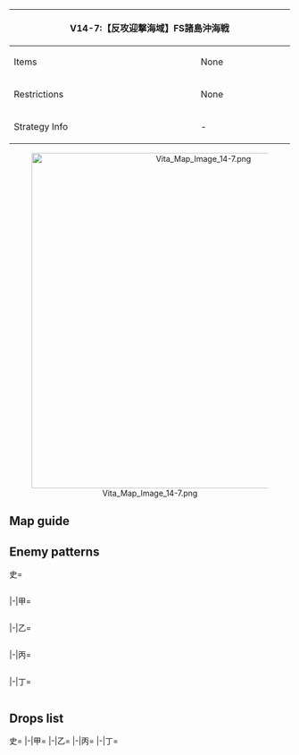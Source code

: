 {| class="article-table" style="width:100%;"
|-
! colspan="2" style="text-align:center;width:60%;" | V14-7:【反攻迎撃海域】FS諸島沖海戦
| rowspan="3" style="text-align:center;width:40%;" | ''No Banner''
|-
! Items
| None
|-
! Restrictions
| None
|-
! Strategy Info
| -
| -
|}
<center>[[File:Vita Map Image 14-7.png|600px]]</center>
==Map guide==
{{Map/Branching
|id = A14CA
|B/empty -> C, D = *Choice node
|E/empty -> F, H = *Choice node
}}

==Enemy patterns==
<tabber>史=
<div class="scrollable" style="width:800px;max-height:400px;overflow:auto;">
{{Map/Nodes|name=FS諸島奪還前衛部隊
|A
|Normal/BaseXP
|{{Formation|Line Ahead}}
|480
|566
|592
|602
|578
|578
|578
|-
|A
|Normal/BaseXP
|{{Formation|Line Ahead}}
|440
|566
|592
|601
|578
|578
|578
|-
|A
|Normal/BaseXP
|{{Formation|Line Ahead}}
|400
|566
|592
|601
|577
|577
|577
|-
|A
|Normal/BaseXP
|{{Formation|Line Ahead}}
|370
|566
|592
|601
|576
|576
|576
|-
}}
{{Map/Nodes|name=FS諸島奪還揚陸B部隊
|C
|Normal/BaseXP
|{{Formation|Double Line}}
|500
|602
|560
|558
|558
|597
|597
|-
|C
|Normal/BaseXP
|{{Formation|Double Line}}
|460
|602
|560
|558
|558
|577
|577
|-
|C
|Normal/BaseXP
|{{Formation|Double Line}}
|440
|601
|560
|558
|558
|577
|577
|-
|C
|Normal/BaseXP
|{{Formation|Double Line}}
|400
|555
|560
|558
|558
|576
|576
|-
}}
{{Map/Nodes|name=FS諸島奪還揚陸A部隊
|D
|Normal/BaseXP
|{{Formation|Double Line}}
|540
|602
|560
|560
|558
|597
|597
|-
|D
|Normal/BaseXP
|{{Formation|Double Line}}
|520
|602
|560
|560
|558
|577
|577
|-
|D
|Normal/BaseXP
|{{Formation|Double Line}}
|500
|601
|560
|560
|558
|577
|577
|-
|D
|Normal/BaseXP
|{{Formation|Double Line}}
|440
|555
|560
|560
|558
|576
|576
|-
|D
|Normal/BaseXP
|{{Formation|Double Line}}
|420
|555
|560
|560
|558
|575
|575
|-
}}
{{Map/Nodes|name=FS攻略任務部隊 I群
|F
|Normal/BaseXP
|{{Formation|Diamond}}
|440
|618
|618
|595
|592
|578
|578
|-
|F
|Normal/BaseXP
|{{Formation|Diamond}}
|420
|618
|595
|592
|592
|578
|578
|-
|F
|Normal/BaseXP
|{{Formation|Diamond}}
|390
|618
|595
|592
|592
|577
|577
|-
|F
|Normal/BaseXP
|{{Formation|Diamond}}
|380
|618
|595
|591
|591
|577
|577
|-
|F
|Normal/BaseXP
|{{Formation|Diamond}}
|360
|618
|594
|591
|591
|577
|577
|-
}}
{{Map/Nodes|name=FS攻略任務部隊 II群
|G
|Normal/BaseXP
|{{Formation|Diamond}}
|420
|618
|618
|592
|578
|578
|535
|-
|G
|Normal/BaseXP
|{{Formation|Diamond}}
|400
|618
|595
|592
|578
|578
|535
|-
|G
|Normal/BaseXP
|{{Formation|Diamond}}
|370
|618
|595
|592
|577
|577
|535
|-
|G
|Normal/BaseXP
|{{Formation|Diamond}}
|350
|618
|595
|591
|577
|577
|533
|-
}}
{{Map/Nodes|name=FS攻略火力支援部隊
|H
|Normal/BaseXP
|{{Formation|Double Line}}
|550
|557
|557
|560
|592
|597
|597
|-
|H
|Normal/BaseXP
|{{Formation|Double Line}}
|500
|557
|557
|560
|592
|578
|578
|-
|H
|Normal/BaseXP
|{{Formation|Double Line}}
|480
|557
|557
|560
|592
|577
|577
|-
|H
|Normal/BaseXP
|{{Formation|Double Line}}
|460
|557
|557
|560
|592
|576
|576
|-
}}
{{Map/Nodes|name=FS攻略艦隊 旗艦艦隊
|I
|Boss/BaseXP
|{{Formation|Diamond}}
|700
|620
|543
|592
|592
|597
|597
|-
|I
|Boss/BaseXP
|{{Formation|Diamond}}
|670
|620
|543
|592
|592
|578
|578
|-
|I
|Boss/BaseXP
|{{Formation|Diamond}}
|640
|586
|543
|592
|592
|577
|577
|-
|I
|Boss/BaseXP
|{{Formation|Line Ahead}}
|620
|586
|543
|592
|592
|577
|577
|-
|I
|Boss/BaseXP
|{{Formation|Line Ahead}}
|580
|586
|543
|592
|591
|576
|576
|-
}}
</div> <!-- overflow -->
|-|甲=
<div class="scrollable" style="width:800px;max-height:400px;overflow:auto;">
{{Map/Nodes|name=FS諸島奪還前衛部隊
|A
|Normal/BaseXP
|{{Formation|Line Ahead}}
|440
|566
|592
|601
|578
|578
|578
|-
|A
|Normal/BaseXP
|{{Formation|Line Ahead}}
|400
|566
|592
|601
|577
|577
|577
|-
|A
|Normal/BaseXP
|{{Formation|Line Ahead}}
|370
|566
|592
|601
|576
|576
|576
|-
|A
|Normal/BaseXP
|{{Formation|Line Ahead}}
|320
|566
|591
|555
|575
|575
|575
|-
|A
|Normal/BaseXP
|{{Formation|Line Ahead}}
|280
|566
|555
|575
|575
|501
|501
|-
}}
{{Map/Nodes|name=FS諸島奪還揚陸B部隊
|C
|Normal/BaseXP
|{{Formation|Double Line}}
|460
|602
|560
|558
|558
|577
|577
|-
|C
|Normal/BaseXP
|{{Formation|Double Line}}
|440
|601
|560
|558
|558
|577
|577
|-
|C
|Normal/BaseXP
|{{Formation|Double Line}}
|400
|555
|560
|558
|558
|576
|576
|-
|C
|Normal/BaseXP
|{{Formation|Double Line}}
|360
|555
|560
|526
|526
|575
|575
|-
|C
|Normal/BaseXP
|{{Formation|Double Line}}
|340
|555
|523
|526
|526
|575
|575
|-
}}
{{Map/Nodes|name=FS諸島奪還揚陸A部隊
|D
|Normal/BaseXP
|{{Formation|Double Line}}
|520
|602
|560
|560
|558
|577
|577
|-
|D
|Normal/BaseXP
|{{Formation|Double Line}}
|500
|601
|560
|560
|558
|577
|577
|-
|D
|Normal/BaseXP
|{{Formation|Double Line}}
|440
|555
|560
|560
|558
|576
|576
|-
|D
|Normal/BaseXP
|{{Formation|Double Line}}
|420
|555
|560
|560
|558
|575
|575
|-
|D
|Normal/BaseXP
|{{Formation|Double Line}}
|380
|555
|523
|523
|558
|575
|575
|-
}}
{{Map/Nodes|name=FS攻略任務部隊 I群
|F
|Normal/BaseXP
|{{Formation|Diamond}}
|420
|618
|595
|592
|592
|578
|578
|-
|F
|Normal/BaseXP
|{{Formation|Diamond}}
|390
|618
|595
|592
|592
|577
|577
|-
|F
|Normal/BaseXP
|{{Formation|Diamond}}
|380
|618
|595
|591
|591
|577
|577
|-
|F
|Normal/BaseXP
|{{Formation|Diamond}}
|360
|618
|594
|591
|591
|577
|577
|-
}}
{{Map/Nodes|name=FS攻略任務部隊 II群
|G
|Normal/BaseXP
|{{Formation|Diamond}}
|400
|618
|595
|592
|578
|578
|535
|-
|G
|Normal/BaseXP
|{{Formation|Diamond}}
|370
|618
|595
|592
|577
|577
|535
|-
|G
|Normal/BaseXP
|{{Formation|Diamond}}
|350
|618
|595
|591
|577
|577
|533
|-
|G
|Normal/BaseXP
|{{Formation|Diamond}}
|320
|617
|594
|591
|577
|577
|533
|-
}}
{{Map/Nodes|name=FS攻略火力支援部隊
|H
|Normal/BaseXP
|{{Formation|Double Line}}
|480
|557
|557
|560
|592
|577
|577
|-
|H
|Normal/BaseXP
|{{Formation|Double Line}}
|460
|557
|557
|560
|592
|576
|576
|-
|H
|Normal/BaseXP
|{{Formation|Double Line}}
|440
|557
|557
|560
|591
|576
|576
|-
|H
|Normal/BaseXP
|{{Formation|Double Line}}
|400
|557
|557
|523
|591
|502
|502
|-
}}
{{Map/Nodes|name=FS攻略艦隊 旗艦艦隊
|I
|Boss/BaseXP
|{{Formation|Diamond}}
|670
|620
|543
|592
|592
|578
|578
|-
|I
|Boss/BaseXP
|{{Formation|Diamond}}
|640
|586
|543
|592
|592
|577
|577
|-
|I
|Boss/BaseXP
|{{Formation|Line Ahead}}
|620
|586
|543
|592
|592
|577
|577
|-
|I
|Boss/BaseXP
|{{Formation|Line Ahead}}
|580
|586
|543
|592
|591
|576
|576
|-
|I
|Boss/BaseXP
|{{Formation|Line Ahead}}
|560
|586
|543
|591
|591
|576
|576
|-
}}
</div> <!-- overflow -->
|-|乙=
<div class="scrollable" style="width:800px;max-height:400px;overflow:auto;">
{{Map/Nodes|name=FS諸島奪還前衛部隊
|A
|Normal/BaseXP
|{{Formation|Line Ahead}}
|280
|566
|555
|575
|575
|501
|501
|-
|A
|Normal/BaseXP
|{{Formation|Double Line}}
|280
|566
|555
|575
|575
|501
|501
|-
|A
|Normal/BaseXP
|{{Formation|Double Line}}
|260
|527
|555
|575
|575
|501
|501
|-
}}
{{Map/Nodes|name=FS諸島奪還揚陸B部隊
|C
|Normal/BaseXP
|{{Formation|Double Line}}
|360
|555
|560
|526
|526
|575
|575
|-
|C
|Normal/BaseXP
|{{Formation|Double Line}}
|340
|555
|523
|526
|526
|575
|575
|-
|C
|Normal/BaseXP
|{{Formation|Double Line}}
|320
|555
|523
|513
|513
|575
|575
|-
|C
|Normal/BaseXP
|{{Formation|Double Line}}
|300
|555
|523
|513
|513
|501
|501
|-
}}
{{Map/Nodes|name=FS諸島奪還揚陸A部隊
|D
|Normal/BaseXP
|{{Formation|Double Line}}
|380
|555
|523
|523
|558
|575
|575
|-
|D
|Normal/BaseXP
|{{Formation|Double Line}}
|360
|555
|523
|523
|526
|575
|575
|-
|D
|Normal/BaseXP
|{{Formation|Double Line}}
|330
|555
|523
|523
|513
|501
|501
|-
}}
{{Map/Nodes|name=FS攻略任務部隊 I群
|F
|Normal/BaseXP
|{{Formation|Diamond}}
|340
|617
|594
|591
|591
|577
|577
|-
|F
|Normal/BaseXP
|{{Formation|Diamond}}
|320
|616
|594
|591
|577
|503
|503
|-
|F
|Normal/BaseXP
|{{Formation|Diamond}}
|300
|616
|591
|577
|503
|503
|503
|-
}}
{{Map/Nodes|name=FS攻略任務部隊 II群
|G
|Normal/BaseXP
|{{Formation|Diamond}}
|320
|617
|594
|591
|577
|577
|533
|-
|G
|Normal/BaseXP
|{{Formation|Diamond}}
|300
|616
|594
|591
|577
|577
|533
|-
|G
|Normal/BaseXP
|{{Formation|Diamond}}
|270
|616
|591
|577
|503
|503
|530
|-
|G
|Normal/BaseXP
|{{Formation|Diamond}}
|250
|616
|591
|503
|503
|530
|-
}}
{{Map/Nodes|name=FS攻略火力支援部隊
|H
|Normal/BaseXP
|{{Formation|Double Line}}
|400
|557
|557
|523
|591
|502
|502
|-
|H
|Normal/BaseXP
|{{Formation|Double Line}}
|380
|557
|557
|523
|502
|502
|-
|H
|Normal/BaseXP
|{{Formation|Double Line}}
|360
|557
|557
|502
|502
|-
|H
|Normal/BaseXP
|{{Formation|Line Ahead}}
|260
|529
|529
|502
|502
|-
}}
{{Map/Nodes|name=FS攻略艦隊 旗艦艦隊
|I
|Boss/BaseXP
|{{Formation|Line Ahead}}
|560
|586
|543
|591
|591
|576
|576
|-
|I
|Boss/BaseXP
|{{Formation|Line Ahead}}
|540
|586
|542
|591
|576
|502
|502
|-
|I
|Boss/BaseXP
|{{Formation|Line Ahead}}
|500
|586
|541
|576
|502
|502
|-
}}
</div> <!-- overflow -->
|-|丙=
<div class="scrollable" style="width:800px;max-height:400px;overflow:auto;">
{{Map/Nodes|name=FS諸島奪還前衛部隊
|A
|Normal/BaseXP
|{{Formation|Double Line}}
|280
|566
|555
|575
|575
|501
|501
|-
|A
|Normal/BaseXP
|{{Formation|Double Line}}
|260
|527
|555
|575
|575
|501
|501
|-
|A
|Normal/BaseXP
|{{Formation|Double Line}}
|200
|522
|519
|575
|575
|501
|501
|-
}}
{{Map/Nodes|name=FS諸島奪還揚陸B部隊
|C
|Normal/BaseXP
|{{Formation|Double Line}}
|320
|555
|523
|513
|513
|575
|575
|-
|C
|Normal/BaseXP
|{{Formation|Double Line}}
|300
|555
|523
|513
|513
|501
|501
|-
|C
|Normal/BaseXP
|{{Formation|Double Line}}
|260
|519
|513
|513
|501
|501
|501
|-
}}
{{Map/Nodes|name=FS諸島奪還揚陸A部隊
|D
|Normal/BaseXP
|{{Formation|Double Line}}
|360
|555
|523
|523
|526
|575
|575
|-
|D
|Normal/BaseXP
|{{Formation|Double Line}}
|330
|555
|523
|523
|513
|501
|501
|-
|D
|Normal/BaseXP
|{{Formation|Double Line}}
|300
|555
|510
|510
|513
|501
|501
|-
}}
{{Map/Nodes|name=FS攻略任務部隊 I群
|F
|Normal/BaseXP
|{{Formation|Diamond}}
|320
|616
|594
|591
|577
|503
|503
|-
|F
|Normal/BaseXP
|{{Formation|Diamond}}
|300
|616
|591
|577
|503
|503
|503
|-
|F
|Normal/BaseXP
|{{Formation|Diamond}}
|260
|616
|591
|503
|503
|503
|-
}}
{{Map/Nodes|name=FS攻略任務部隊 II群
|G
|Normal/BaseXP
|{{Formation|Diamond}}
|270
|616
|591
|577
|503
|503
|530
|-
|G
|Normal/BaseXP
|{{Formation|Diamond}}
|250
|616
|591
|503
|503
|530
|-
|G
|Normal/BaseXP
|{{Formation|Diamond}}
|230
|616
|503
|503
|503
|530
|-
}}
{{Map/Nodes|name=FS攻略火力支援部隊
|H
|Normal/BaseXP
|{{Formation|Double Line}}
|380
|557
|557
|523
|502
|502
|-
|H
|Normal/BaseXP
|{{Formation|Double Line}}
|360
|557
|557
|502
|502
|-
|H
|Normal/BaseXP
|{{Formation|Line Ahead}}
|260
|529
|529
|502
|502
|-
}}
{{Map/Nodes|name=FS攻略艦隊 旗艦艦隊
|I
|Boss/BaseXP
|{{Formation|Line Ahead}}
|540
|586
|542
|591
|576
|502
|502
|-
|I
|Boss/BaseXP
|{{Formation|Line Ahead}}
|500
|586
|541
|576
|502
|502
|-
|I
|Boss/BaseXP
|{{Formation|Line Ahead}}
|450
|586
|541
|502
|502
|-
}}
</div> <!-- overflow -->
|-|丁=
<div class="scrollable" style="width:800px;max-height:400px;overflow:auto;">
{{Map/Nodes|name=FS諸島奪還前衛部隊
|A
|Normal/BaseXP
|{{Formation|Double Line}}
|260
|527
|555
|575
|575
|501
|501
|-
|A
|Normal/BaseXP
|{{Formation|Double Line}}
|200
|522
|519
|575
|575
|501
|501
|-
}}
{{Map/Nodes|name=FS諸島奪還揚陸B部隊
|C
|Normal/BaseXP
|{{Formation|Double Line}}
|300
|555
|523
|513
|513
|501
|501
|-
|C
|Normal/BaseXP
|{{Formation|Double Line}}
|260
|519
|513
|513
|501
|501
|501
|-
}}
{{Map/Nodes|name=FS諸島奪還揚陸A部隊
|D
|Normal/BaseXP
|{{Formation|Double Line}}
|330
|555
|523
|523
|513
|501
|501
|-
|D
|Normal/BaseXP
|{{Formation|Double Line}}
|300
|555
|510
|510
|513
|501
|501
|-
}}
{{Map/Nodes|name=FS攻略任務部隊 I群
|F
|Normal/BaseXP
|{{Formation|Diamond}}
|300
|616
|591
|577
|503
|503
|503
|-
|F
|Normal/BaseXP
|{{Formation|Diamond}}
|260
|616
|591
|503
|503
|503
|-
}}
{{Map/Nodes|name=FS攻略任務部隊 II群
|G
|Normal/BaseXP
|{{Formation|Diamond}}
|250
|616
|591
|503
|503
|530
|-
|G
|Normal/BaseXP
|{{Formation|Diamond}}
|230
|616
|503
|503
|503
|530
|-
}}
{{Map/Nodes|name=FS攻略火力支援部隊
|H
|Normal/BaseXP
|{{Formation|Double Line}}
|360
|557
|557
|502
|502
|-
|H
|Normal/BaseXP
|{{Formation|Line Ahead}}
|260
|529
|529
|502
|502
|-
}}
{{Map/Nodes|name=FS攻略艦隊 旗艦艦隊
|I
|Boss/BaseXP
|{{Formation|Line Ahead}}
|500
|586
|541
|576
|502
|502
|-
|I
|Boss/BaseXP
|{{Formation|Line Ahead}}
|450
|586
|541
|502
|502
|-
}}
</div> <!-- overflow -->
</tabber>

==Drops list==
<tabber>史=
{{Map/Drops
|regular = true
|no_legend = true
|filter_button = true
|nodes =  A, C, D, F, G, H, I
|boss = I
|{{ShipFrom|163}} : F, G, H, I
|{{ShipFrom|421}} : F, G, H, I
|{{ShipFrom|120}} : F, G, H, I
|{{ShipFrom|80}} : F, G, H, I
|{{ShipFrom|405}} : F, G, H, I
|{{ShipFrom|81}} : D, F, G, H, I
|{{ShipFrom|124}} : C, D, F, G, H, I
|{{ShipFrom|125}} : C, D, F, G, H, I
|{{ShipFrom|66}} : C, D, F, G, H, I
|{{ShipFrom|67}} : C, D, F, G, H, I
|{{ShipFrom|71}} : A, C, D, F, G, H, I
|{{ShipFrom|72}} : A, C, D, F, G, H, I
|{{ShipFrom|70}} : A, C, D, F, G, H, I
|{{ShipFrom|62}} : A, C, D, F, G, H, I
|{{ShipFrom|63}} : A, C, D, F, G, H, I
|{{ShipFrom|68}} : A, C, D, F, G, H, I
|{{ShipFrom|65}} : A, C, D, F, G, H, I
|{{ShipFrom|99}} : A, C, D, F, G, H,
|{{ShipFrom|100}} : A, C, D, F, G, H,
|{{ShipFrom|101}} : A, C, D, F, G, H,
|{{ShipFrom|54}} : A, C, D, F, G, H, I
|{{ShipFrom|55}} : A, C, D, F, G, H, I
|{{ShipFrom|56}} : A, C, D, F, G, H, I
|{{ShipFrom|44}} : A, C, D, F, G, H, I
|{{ShipFrom|45}} : A, C, D, F, G, H, I
|{{ShipFrom|46}} : A, C, D, F, G, H, I
|{{ShipFrom|23}} : A, C, D, F, G, H, I
|{{ShipFrom|1}} : A, C, D, F, G, H, I
|{{ShipFrom|2}} : A, C, D, F, G, H, I
|{{ShipFrom|28}} : A, C, D, F, G, H, I
|{{ShipFrom|29}} : A, C, D, F, G, H, I
|{{ShipFrom|6}} : A, C, D, F, G, H, I
|{{ShipFrom|30}} : A, C, D, F, G, H, I
|{{ShipFrom|7}} : A, C, D, F, G, H, I
|{{ShipFrom|31}} : A, C, D, F, G, H, I
|{{ShipFrom|139}} : I
|{{ShipFrom|164}} : I
|{{ShipFrom|165}} : I
|{{ShipFrom|83}} : I
|{{ShipFrom|84}} : I
|{{ShipFrom|91}} : I
|{{ShipFrom|78}} : I
|{{ShipFrom|86}} : I
|{{ShipFrom|79}} : I
|{{ShipFrom|85}} : I
|{{ShipFrom|90}} : I
|{{ShipFrom|69}} : I
|{{ShipFrom|64}} : I
}}
|-|甲=
{{Map/Drops
|regular = true
|no_legend = true
|filter_button = true
|nodes =  A, C, D, F, G, H, I
|boss = I
|{{ShipFrom|163}} : F, G, H, I
|{{ShipFrom|421}} : F, G, H, I
|{{ShipFrom|120}} : F, G, H, I
|{{ShipFrom|80}} : F, G, H, I
|{{ShipFrom|405}} : F, G, H, I
|{{ShipFrom|81}} : D, F, G, H, I
|{{ShipFrom|124}} : C, D, F, G, H, I
|{{ShipFrom|125}} : C, D, F, G, H, I
|{{ShipFrom|66}} : C, D, F, G, H, I
|{{ShipFrom|67}} : C, D, F, G, H, I
|{{ShipFrom|71}} : A, C, D, F, G, H, I
|{{ShipFrom|72}} : A, C, D, F, G, H, I
|{{ShipFrom|70}} : A, C, D, F, G, H, I
|{{ShipFrom|62}} : A, C, D, F, G, H, I
|{{ShipFrom|63}} : A, C, D, F, G, H, I
|{{ShipFrom|68}} : A, C, D, F, G, H, I
|{{ShipFrom|65}} : A, C, D, F, G, H, I
|{{ShipFrom|99}} : A, C, D, F, G, H,
|{{ShipFrom|100}} : A, C, D, F, G, H,
|{{ShipFrom|101}} : A, C, D, F, G, H,
|{{ShipFrom|54}} : A, C, D, F, G, H, I
|{{ShipFrom|55}} : A, C, D, F, G, H, I
|{{ShipFrom|56}} : A, C, D, F, G, H, I
|{{ShipFrom|44}} : A, C, D, F, G, H, I
|{{ShipFrom|45}} : A, C, D, F, G, H, I
|{{ShipFrom|46}} : A, C, D, F, G, H, I
|{{ShipFrom|23}} : A, C, D, F, G, H, I
|{{ShipFrom|1}} : A, C, D, F, G, H, I
|{{ShipFrom|2}} : A, C, D, F, G, H, I
|{{ShipFrom|28}} : A, C, D, F, G, H, I
|{{ShipFrom|29}} : A, C, D, F, G, H, I
|{{ShipFrom|6}} : A, C, D, F, G, H, I
|{{ShipFrom|30}} : A, C, D, F, G, H, I
|{{ShipFrom|7}} : A, C, D, F, G, H, I
|{{ShipFrom|31}} : A, C, D, F, G, H, I
|{{ShipFrom|139}} : I
|{{ShipFrom|164}} : I
|{{ShipFrom|165}} : I
|{{ShipFrom|83}} : I
|{{ShipFrom|84}} : I
|{{ShipFrom|91}} : I
|{{ShipFrom|78}} : I
|{{ShipFrom|86}} : I
|{{ShipFrom|79}} : I
|{{ShipFrom|85}} : I
|{{ShipFrom|90}} : I
|{{ShipFrom|69}} : I
|{{ShipFrom|64}} : I
}}
|-|乙=
{{Map/Drops
|regular = true
|no_legend = true
|filter_button = true
|nodes =  A, C, D, F, G, H, I
|boss = I
|{{ShipFrom|163}} : I
|{{ShipFrom|421}} : H,
|{{ShipFrom|120}} : F, G, H, I
|{{ShipFrom|80}} : F, G, H, I
|{{ShipFrom|405}} : F, G, H, I
|{{ShipFrom|81}} : F, G, H, I
|{{ShipFrom|124}} : D, F, G, H, I
|{{ShipFrom|125}} : C, D, F, G, H, I
|{{ShipFrom|66}} : C, D, F, G, H, I
|{{ShipFrom|67}} : C, D, F, G, H, I
|{{ShipFrom|71}} : C, D, F, G, H, I
|{{ShipFrom|72}} : A, C, D, F, G, H, I
|{{ShipFrom|70}} : A, C, D, F, G, H, I
|{{ShipFrom|62}} : A, C, D, F, G, H, I
|{{ShipFrom|63}} : A, C, D, F, G, H, I
|{{ShipFrom|68}} : A, C, D, F, G, H, I
|{{ShipFrom|65}} : A, C, D, F, G, H, I
|{{ShipFrom|99}} : A, C, D, F, G, H,
|{{ShipFrom|100}} : A, C, D, F, G, H,
|{{ShipFrom|101}} : A, C, D, F, G, H,
|{{ShipFrom|54}} : A, C, D, F, G, H, I
|{{ShipFrom|55}} : A, C, D, F, G, H, I
|{{ShipFrom|56}} : A, C, D, F, G, H, I
|{{ShipFrom|44}} : A, C, D, F, G, H, I
|{{ShipFrom|45}} : A, C, D, F, G, H, I
|{{ShipFrom|46}} : A, C, D, F, G, H, I
|{{ShipFrom|23}} : A, C, D, F, G, H, I
|{{ShipFrom|1}} : A, C, D, F, G, H, I
|{{ShipFrom|2}} : A, C, D, F, G, H, I
|{{ShipFrom|28}} : A, C, D, F, G, H, I
|{{ShipFrom|29}} : A, C, D, F, G, H, I
|{{ShipFrom|6}} : A, C, D, F, G, H, I
|{{ShipFrom|30}} : A, C, D, F, G, H, I
|{{ShipFrom|7}} : A, C, D, F, G, H, I
|{{ShipFrom|31}} : A, C, D, F, G, H, I
|{{ShipFrom|164}} : I
|{{ShipFrom|165}} : I
|{{ShipFrom|83}} : I
|{{ShipFrom|84}} : I
|{{ShipFrom|91}} : I
|{{ShipFrom|78}} : I
|{{ShipFrom|86}} : I
|{{ShipFrom|79}} : I
|{{ShipFrom|85}} : I
|{{ShipFrom|90}} : I
|{{ShipFrom|69}} : I
|{{ShipFrom|64}} : I
}}
|-|丙=
{{Map/Drops
|regular = true
|no_legend = true
|filter_button = true
|nodes =  A, C, D, F, G, H, I
|boss = I
|{{ShipFrom|163}} : I
|{{ShipFrom|421}} : H,
|{{ShipFrom|120}} : F, H, I
|{{ShipFrom|80}} : F, G, H, I
|{{ShipFrom|405}} : F, G, H, I
|{{ShipFrom|81}} : F, G, H, I
|{{ShipFrom|124}} : F, G, H, I
|{{ShipFrom|125}} : D, F, G, H, I
|{{ShipFrom|66}} : C, D, F, G, H, I
|{{ShipFrom|67}} : C, D, F, G, H, I
|{{ShipFrom|71}} : C, D, F, G, H, I
|{{ShipFrom|72}} : C, D, F, G, H, I
|{{ShipFrom|70}} : A, C, D, F, G, H, I
|{{ShipFrom|62}} : A, C, D, F, G, H, I
|{{ShipFrom|63}} : A, C, D, F, G, H, I
|{{ShipFrom|68}} : A, C, D, F, G, H, I
|{{ShipFrom|65}} : A, C, D, F, G, H, I
|{{ShipFrom|99}} : A, C, D, F, G, H,
|{{ShipFrom|100}} : A, C, D, F, G, H,
|{{ShipFrom|101}} : A, C, D, F, G, H,
|{{ShipFrom|54}} : A, C, D, F, G, H, I
|{{ShipFrom|55}} : A, C, D, F, G, H, I
|{{ShipFrom|56}} : A, C, D, F, G, H, I
|{{ShipFrom|44}} : A, C, D, F, G, H, I
|{{ShipFrom|45}} : A, C, D, F, G, H, I
|{{ShipFrom|46}} : A, C, D, F, G, H, I
|{{ShipFrom|23}} : A, C, D, F, G, H, I
|{{ShipFrom|1}} : A, C, D, F, G, H, I
|{{ShipFrom|2}} : A, C, D, F, G, H, I
|{{ShipFrom|28}} : A, C, D, F, G, H, I
|{{ShipFrom|29}} : A, C, D, F, G, H, I
|{{ShipFrom|6}} : A, C, D, F, G, H, I
|{{ShipFrom|30}} : A, C, D, F, G, H, I
|{{ShipFrom|7}} : A, C, D, F, G, H, I
|{{ShipFrom|31}} : A, C, D, F, G, H, I
|{{ShipFrom|164}} : I
|{{ShipFrom|165}} : I
|{{ShipFrom|83}} : I
|{{ShipFrom|84}} : I
|{{ShipFrom|91}} : I
|{{ShipFrom|78}} : I
|{{ShipFrom|86}} : I
|{{ShipFrom|79}} : I
|{{ShipFrom|85}} : I
|{{ShipFrom|90}} : I
|{{ShipFrom|69}} : I
|{{ShipFrom|64}} : I
}}
|-|丁=
{{Map/Drops
|regular = true
|no_legend = true
|filter_button = true
|nodes =  A, C, D, F, G, H, I
|boss = I
|{{ShipFrom|163}} : I
|{{ShipFrom|120}} : H, I
|{{ShipFrom|80}} : F, H, I
|{{ShipFrom|405}} : F, G, H, I
|{{ShipFrom|81}} : F, G, H, I
|{{ShipFrom|124}} : F, G, H, I
|{{ShipFrom|125}} : D, F, G, H, I
|{{ShipFrom|66}} : D, F, G, H, I
|{{ShipFrom|67}} : C, D, F, G, H, I
|{{ShipFrom|71}} : C, D, F, G, H, I
|{{ShipFrom|72}} : C, D, F, G, H, I
|{{ShipFrom|70}} : A, C, D, F, G, H, I
|{{ShipFrom|62}} : A, C, D, F, G, H, I
|{{ShipFrom|63}} : A, C, D, F, G, H, I
|{{ShipFrom|68}} : A, C, D, F, G, H, I
|{{ShipFrom|65}} : A, C, D, F, G, H, I
|{{ShipFrom|99}} : A, C, D, F, G, H,
|{{ShipFrom|100}} : A, C, D, F, G, H,
|{{ShipFrom|101}} : A, C, D, F, G, H,
|{{ShipFrom|54}} : A, C, D, F, G, H, I
|{{ShipFrom|55}} : A, C, D, F, G, H, I
|{{ShipFrom|56}} : A, C, D, F, G, H, I
|{{ShipFrom|44}} : A, C, D, F, G, H, I
|{{ShipFrom|45}} : A, C, D, F, G, H, I
|{{ShipFrom|46}} : A, C, D, F, G, H, I
|{{ShipFrom|23}} : A, C, D, F, G, H, I
|{{ShipFrom|1}} : A, C, D, F, G, H, I
|{{ShipFrom|2}} : A, C, D, F, G, H, I
|{{ShipFrom|28}} : A, C, D, F, G, H, I
|{{ShipFrom|29}} : A, C, D, F, G, H, I
|{{ShipFrom|6}} : A, C, D, F, G, H, I
|{{ShipFrom|30}} : A, C, D, F, G, H, I
|{{ShipFrom|7}} : A, C, D, F, G, H, I
|{{ShipFrom|31}} : A, C, D, F, G, H, I
|{{ShipFrom|165}} : I
|{{ShipFrom|83}} : I
|{{ShipFrom|84}} : I
|{{ShipFrom|91}} : I
|{{ShipFrom|78}} : I
|{{ShipFrom|86}} : I
|{{ShipFrom|79}} : I
|{{ShipFrom|85}} : I
|{{ShipFrom|90}} : I
|{{ShipFrom|69}} : I
|{{ShipFrom|64}} : I
}}
</tabber>